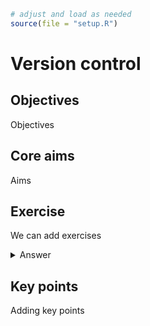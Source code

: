 ```r
# adjust and load as needed
source(file = "setup.R")
```

# Version control

## Objectives
:::objectives
Objectives
:::

## Core aims
:::highlight
Aims
:::

## Exercise
:::exercise
We can add exercises

<details><summary>Answer</summary>
With answers
</details>
:::

## Key points

:::keypoints
Adding key points
:::
